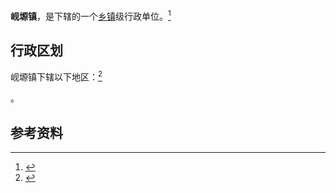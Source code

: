 {{中国乡级行政区|62/29/23/105/000}}

'''岘塬镇'''，是{{PRC admin/fullname|62/29/23/105/000|3}}下辖的一个[[乡镇|乡镇]]级行政单位。<ref>{{PRC admin/ref sgc|{{PRC admin/parent|62/29/23/105/000}}}}</ref>

== 行政区划 ==

岘塬镇下辖以下地区：<ref>{{PRC admin/ref sgc|62/29/23/105/000}}</ref>

{{PRC admin/children|62/29/23/105/000}}。

== 参考资料 ==

{{reflist}}

{{行政区划小作品}}
{{PRC admin/navcat|62/29/23/105/000}}